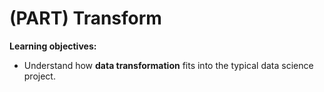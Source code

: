 # (PART) Transform {-}

**Learning objectives:**

- Understand how **data transformation** fits into the typical data science project.
